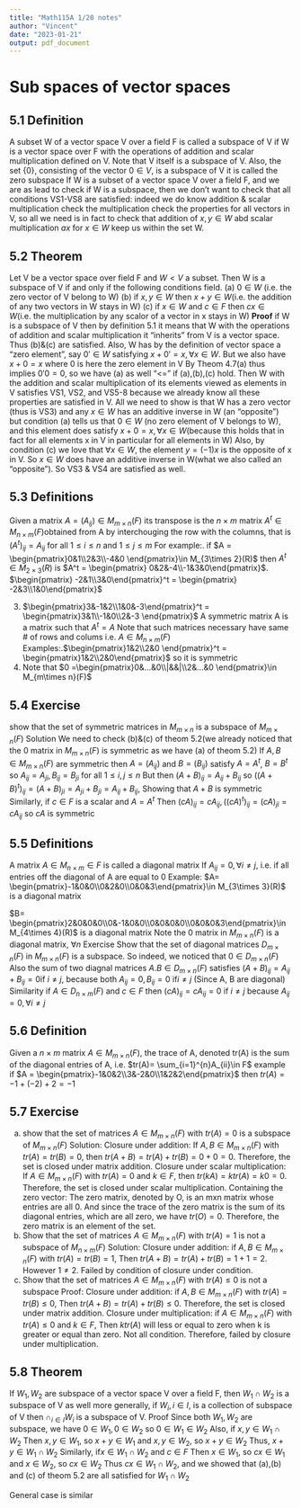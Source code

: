 ```yaml
---
title: "Math115A 1/20 notes"
author: "Vincent"
date: "2023-01-21"
output: pdf_document
---
```


# Sub spaces of vector spaces
## 5.1 Definition\newline
A subset W of a vector space V over a field F is called a subspace of V if W is a vector space over F with the operations of addition and scalar multiplication defined on V.\newline\newline
Note that V itself is a subspace of V. Also, the set {0}, consisting of the vector $0\in V$, is a subspace of V it is called the zero subspace\newline
If W is a subset of a vector space V over a field F, and we are as lead to check if W is a subspace, then we don't want to check that all conditions VS1-VS8 are satisfied: indeed we do know addition & scalar multiplication check the multiplication check the properties for all vectors in V, so all we need is in fact to check that addition of $x,y\in W$ abd scalar multiplication $ax$ for $x\in W$ keep us within the set W.\newline\newline

## 5.2 Theorem\newline

Let V be a vector space over field F and $W < V$ a subset. Then W is a subspace of V if and only if the following conditions field.\newline
(a) $0\in W$ (i.e. the zero vector of V belong to W)\newline
(b) if $x,y\in W$ then $x+y\in W$(i.e. the addition of any two vectors in W stays in W)\newline
(c) if $x\in W$ and $c\in F$ then $cx\in W$(i.e. the multiplication by any scalor of a vector in x stays in W)\newline\newline
**Proof**\newline
if W is a subspace of V then by definition 5.1 it means that W with the operations of addition and scalar multiplication it "inherits" from V is a vector space. Thus (b)&(c) are satisfied. Also, W has by the definition of vector space a "zero element", say $0'\in W$ satisfying $x+0'=x,\forall x\in W$. But we also have $x+0=x$ where 0 is here the zero element in V By Theom 4.7(a) thus implies $0'0=0$, so we have (a) as well "<=" if (a),(b),(c) hold.\newline
Then W with the addition and scalar multiplication of its elements viewed as elements in V satisfies VS1, VS2, and VS5-8 because we already know all these properties are satisfied in V.\newline
All we need to show is that W has a zero vector (thus is VS3) and any $x\in W$ has an additive inverse in W (an "opposite")\newline
but condition (a) tells us that $0\in W$ (no zero element of V belongs to W), and this element does satisfy $x+0=x, \forall x \in W$(because this holds that in fact for all elements x in V in particular for all elements in W)\newline
Also, by condition (c) we love that $\forall x \in W$, the element $y=(-1)x$ is the opposite of x in V. So $x\in W$ does have an additive inverse in W(what we also called an "opposite"). So VS3 & VS4 are satisfied as well.\newline\newline

## 5.3 Definitions\newline
Given a matrix $A=(A_{ij})\in M_{m\times n}(F)$ its transpose is the $n\times m$ matrix $A^t \in M_{n\times m}(F)$obtained from A by interchouging the row with the columns, that is $(A^t)_{ij} = A_{ij}$ for all $1\leq i \le n$ and $1\leq j \le m$\newline\newline
For example:\newline
1. if $A = \begin{pmatrix}0&1\\2&3\\-4&0 \end{pmatrix}\in M_{3\times 2}(R)$\newline
then $A^t\in M_{2\times 3}(R)$ is $A^t = \begin{pmatrix} 0&2&-4\\-1&3&0\end{pmatrix}$\newline
2. $\begin{pmatrix} -2&1\\3&0\end{pmatrix}^t = \begin{pmatrix} -2&3\\1&0\end{pmatrix}$

3. $\begin{pmatrix}3&-1&2\\1&0&-3\end{pmatrix}^t = \begin{pmatrix}3&1\\-1&0\\2&-3 \end{pmatrix}$\newline\newline
A symmetric matrix A is a matrix such that $A^t = A$\newline
Note that such matrices necessary have same # of rows and colums\newline
i.e. $A\in M_{n\times m}(F)$\newline 
Examples:\newline
1.$\begin{pmatrix}1&2\\2&0 \end{pmatrix}^t = \begin{pmatrix}1&2\\2&0\end{pmatrix}$ so it is symmetric\newline
2. Note that $0 =\begin{pmatrix}0&...&0\\|&&|\\2&...&0 \end{pmatrix}\in M_{m\times n}(F)$\newline\newline

## 5.4 Exercise\newline
show that the set of symmetric matrices in $M_{m\times n}$ is a subspace of $M_{m\times n}(F)$\newline
Solution\newline
We need to check (b)&(c) of theom 5.2(we already noticed that the 0 matrix in $M_{m\times n}(F)$ is symmetric as we have (a) of theom 5.2)\newline\newline
If $A,B\in M_{m\times n}(F)$ are symmetric then $A=(A_{ij})$ and $B=(B_{ij})$ satisfy $A=A^t$, $B=B^t$ so $A_{ij}=A_{ji}, B_{ij}=B_{ji}$ for all $1\le i,j \le n$\newline
But then $(A+B)_{ij}=A_{ij}+B_{ij}$ so $((A+B)^t)_{ij}=(A+B)_{ji}=A_{ji}+B_{ji}=A_{ij}+B_{ij}$, Showing that $A+B$ is symmetric\newline
Similarly, if $c\in F$ is a scalar and $A = A^t$ Then $(cA)_{ij}=cA_{ij}, ((cA)^t)_{ij}=(cA)_{ji}=cA_{ij}$ so $cA$ is symmetric\newline\newline

## 5.5 Definitions\newline
A matrix $A\in M_{n\times m}\in F$ is called a diagonal matrix\newline
If $A_{ij} = 0, \forall i\ne j$, i.e. if all entries off the diagonal of A are equal to 0\newline
Example:\newline
$A= \begin{pmatrix}-1&0&0\\0&2&0\\0&0&3\end{pmatrix}\in M_{3\times 3}(R)$ is a diagonal matrix\newline

$B= \begin{pmatrix}2&0&0&0\\0&-1&0&0\\0&0&0&0\\0&0&0&3\end{pmatrix}\in M_{4\times 4}(R)$ is a diagonal matrix\newline
Note the 0 matrix in $M_{m\times n}(F)$ is a diagonal matrix, $\forall n$\newline\newline
Exercise\newline
Show that the set of diagonal matrices $D_{m\times n}(F)$ in $M_{m\times n}(F)$ is a subspace.\newline
So indeed, we noticed that $0\in D_{m\times n}(F)$\newline
Also the sum of two diagnal matrices $A.B\in D_{m\times n}(F)$ satisfies $(A+B)_{ij} = A_{ij}+B_{ij}=0$if $i\ne j$, because both $A_{ij}=0, B_{ij}=0$ if$i\ne j$ (Since A, B are diagonal)\newline
Similarity if $A\in D_{n\times m}(F)$ and $c\in F$ then $(cA)_{ij} = cA_{ij}=0$ if $i\ne j$ because $A_{ij}=0, \forall i\ne j$\newline\newline

## 5.6 Definition\newline
Given a $n\times m$ matrix $A\in M_{m\times n}(F)$, the trace of A, denoted tr(A) is the sum of the diagonal entries of A, i.e.\newline
$tr(A)= \sum_{i=1}^{n}A_{ii}\in F$\newline
example if $A = \begin{pmatrix}-1&0&2\\3&-2&0\\1&2&2\end{pmatrix}$ then $tr(A) = -1+(-2)+2=-1$\newline\newline

## 5.7 Exercise\newline
(a) show that the set of matrices $A\in M_{m\times n}(F)$ with $tr(A)=0$ is a subspace of $M_{m\times n}(F)$\newline
Solution:\newline
Closure under addition: If $A, B \in M_{m\times n}(F)$ with $tr(A) = tr(B) = 0,$ then $tr(A + B) = tr(A) + tr(B) = 0 + 0 = 0.$ Therefore, the set is closed under matrix addition.\newline
Closure under scalar multiplication: If $A \in M_{m\times n}(F)$ with $tr(A) = 0$ and $k \in F,$ then $tr(kA) = ktr(A) = k0 = 0.$ Therefore, the set is closed under scalar multiplication.\newline
Containing the zero vector: The zero matrix, denoted by O, is an mxn matrix whose entries are all 0. And since the trace of the zero matrix is the sum of its diagonal entries, which are all zero, we have $tr(O) = 0$. Therefore, the zero matrix is an element of the set.\newline\newline
(b) Show that the set of matrices $A\in M_{m\times n}(F)$ with $tr(A)=1$ is not a subspace of $M_{n\times m}(F)$\newline
Solution:\newline
Closure under addition: if $A, B \in M_{m\times n}(F)$ with $tr(A) = tr(B) = 1$, Then $tr(A+B) = tr(A)+tr(B) = 1+1=2$. However $1 \ne 2$. Failed by condition of closure under condition.\newline\newline
(c) Show that the set of matrices $A\in M_{m\times n}(F)$ with $tr(A)\le 0$ is not a subspace\newline\newline
Proof:\newline
Closure under addition: if $A, B \in M_{m\times n}(F)$ with $tr(A) = tr(B) \le 0$, Then $tr(A+B) = tr(A)+tr(B) \le 0$. Therefore, the set is closed under matrix addition.\newline
Closure under multiplication: if $A\in M_{m\times n}(F)$ with $tr(A) \le 0$ and $k\in F$, Then $ktr(A)$ will less or equal to zero when k is greater or equal than zero. Not all condition. Therefore, failed by closure under multiplication.

## 5.8 Theorem\newline
If $W_1, W_2$ are subspace of a vector space V over a field F, then $W_1\cap W_2$ is a subspace of V as well more generally, if $W_i, i\in I$, is a collection of subspace of V then $\cap_{i\in I }W_i$ is a subspace of V.\newline\newline
Proof\newline
Since both $W_1, W_2$ are subspace, we have $0\in W_1, 0\in W_2$ so $0\in W_1\in W_2$\newline
Also, if $x,y \in W_1 \cap W_2$\newline
Then $x,y \in W_1$, so $x+y\in W_1$ and $x,y \in W_2$, so $x+y\in W_2$\newline
Thus, $x+y\in W_1\cap W_2$\newline
Similarly, if$x\in W_1\cap W_2$ and $c\in F$\newline
Then $x \in W_1$, so $cx\in W_1$ and $x \in W_2$, so $cx\in W_2$\newline
Thus $cx\in W_1\cap W_2$, and we showed that (a),(b) and (c) of theom 5.2 are all satisfied for $W_1\cap W_2$

General case is similar















